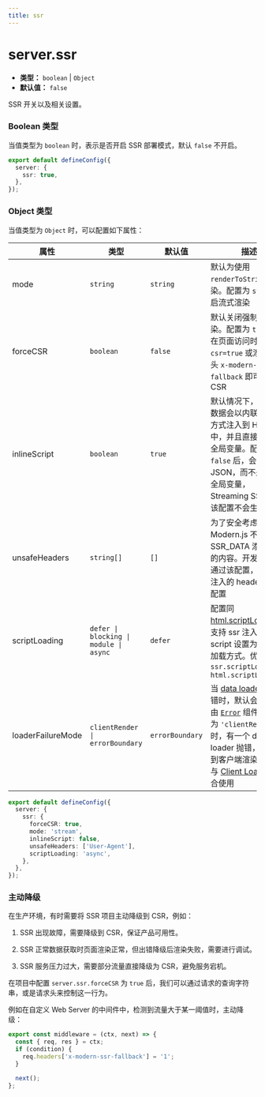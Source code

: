 ```yaml
---
title: ssr
---
```


# server.ssr

- **类型：** `boolean` | `Object`
- **默认值：** `false`

SSR 开关以及相关设置。

### Boolean 类型

当值类型为 `boolean` 时，表示是否开启 SSR 部署模式，默认 `false` 不开启。

```ts title="modern.config.ts"
export default defineConfig({
  server: {
    ssr: true,
  },
});
```

### Object 类型

当值类型为 `Object` 时，可以配置如下属性：

| 属性              | 类型                                                               | 默认值                                   | 描述                                                                     |
| ---------------- | ------------------------------------------------------------- | -------------------------------------- | ---------------------------------------------------------------------------- |
| mode             | `string`                                  | `string`          | 默认为使用 `renderToString` 渲染。配置为 `stream` 开启流式渲染       |
| forceCSR         | `boolean`                                 | `false`           | 默认关闭强制 CSR 渲染。配置为 `true` 后，在页面访问时添加 `?csr=true` 或添加请求头 `x-modern-ssr-fallback` 即可强制 CSR |
| inlineScript     | `boolean`                                 | `true`            | 默认情况下，SSR 的数据会以内联脚本的方式注入到 HTML 中，并且直接赋值给全局变量。配置为 `false` 后，会下发 JSON，而不是赋值给全局变量，Streaming SSR 下，该配置不会生效 |
| unsafeHeaders    | `string[]`                                | `[]`              | 为了安全考虑，Modern.js 不会往 SSR_DATA 添加过多的内容。开发者可以通过该配置，对需要注入的 headers 进行配置       |
| scriptLoading    | `defer \| blocking \| module \| async`    | `defer`           | 配置同 [html.scriptLoading](/configure/app/html/script-loading)，支持 ssr 注入的 script 设置为 async 加载方式。优先级为 `ssr.scriptLoading` > `html.scriptLoading`  |
| loaderFailureMode| `clientRender \| errorBoundary`           | `errorBoundary` | 当 [data loader](/guides/basic-features/data/data-fetch.html#data-loader推荐) 中出错时，默认会渲染路由 [`Error`](/guides/basic-features/routes.html#错误处理) 组件，配置为 `'clientRender'` 时，有一个 data loader 抛错，就降级到客户端渲染，可以与 [Client Loader](/guides/basic-features/data/data-fetch.html#client-loader) 配合使用 |


```ts title="modern.config.ts"
export default defineConfig({
  server: {
    ssr: {
      forceCSR: true,
      mode: 'stream',
      inlineScript: false,
      unsafeHeaders: ['User-Agent'],
      scriptLoading: 'async',
    },
  },
});
```

### 主动降级

在生产环境，有时需要将 SSR 项目主动降级到 CSR，例如：

1. SSR 出现故障，需要降级到 CSR，保证产品可用性。

2. SSR 正常数据获取时页面渲染正常，但出错降级后渲染失败，需要进行调试。

3. SSR 服务压力过大，需要部分流量直接降级为 CSR，避免服务宕机。

在项目中配置 `server.ssr.forceCSR` 为 `true` 后，我们可以通过请求的查询字符串，或是请求头来控制这一行为。

例如在自定义 Web Server 的中间件中，检测到流量大于某一阈值时，主动降级：

```ts title="server/index.ts"
export const middleware = (ctx, next) => {
  const { req, res } = ctx;
  if (condition) {
    req.headers['x-modern-ssr-fallback'] = '1';
  }

  next();
};
```
